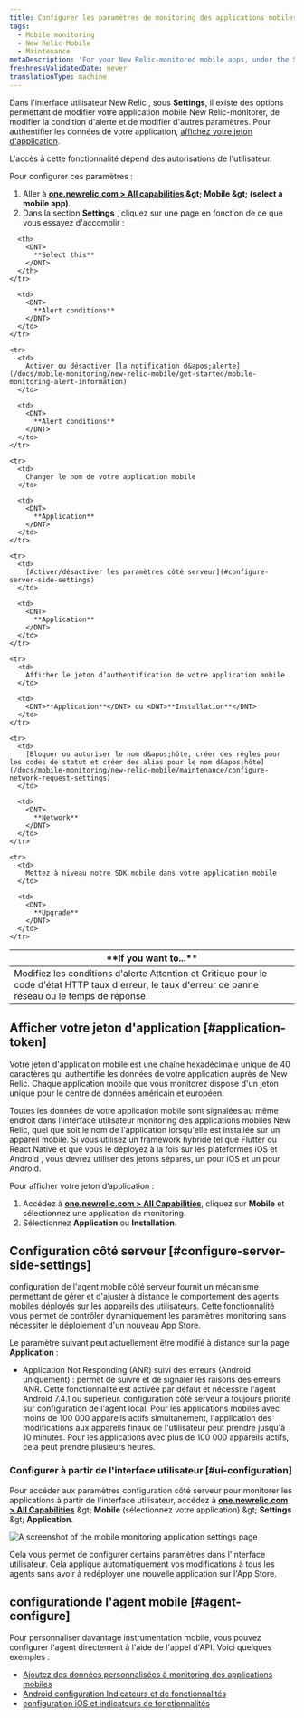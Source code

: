 ```yaml
---
title: Configurer les paramètres de monitoring des applications mobiles
tags:
  - Mobile monitoring
  - New Relic Mobile
  - Maintenance
metaDescription: 'For your New Relic-monitored mobile apps, under the Settings tab there are options for editing various settings.'
freshnessValidatedDate: never
translationType: machine
---
```


Dans l&apos;interface utilisateur New Relic <InlinePopover type="mobile" />, sous <DNT>**Settings**</DNT>, il existe des options permettant de modifier votre application mobile New Relic-monitorer, de modifier la condition d&apos;alerte et de modifier d&apos;autres paramètres. Pour authentifier les données de votre application, [affichez votre jeton d&apos;application](/docs/mobile-monitoring/new-relic-mobile/maintenance/configure-settings-for-mobile-monitoring/#application-token).

<Callout variant="important">
  L&apos;accès à cette fonctionnalité dépend des autorisations de l&apos;utilisateur.
</Callout>

Pour configurer ces paramètres :

1. Aller à <DNT>**[one.newrelic.com &gt; All capabilities](https://one.newrelic.com/all-capabilities) &amp;gt; Mobile &amp;gt; (select a mobile app)**</DNT>.
2. Dans la section **Settings** , cliquez sur une page en fonction de ce que vous essayez d&apos;accomplir :

<table>
  <thead>
    <tr>
      <th width={350}>
        <DNT>
          **If you want to...**
        </DNT>
      </th>

      <th>
        <DNT>
          **Select this**
        </DNT>
      </th>
    </tr>
  </thead>

  <tbody>
    <tr>
      <td>
        Modifiez les conditions d&apos;alerte Attention et Critique pour le code d&apos;état HTTP taux d&apos;erreur, le taux d&apos;erreur de panne réseau ou le temps de réponse.
      </td>

      <td>
        <DNT>
          **Alert conditions**
        </DNT>
      </td>
    </tr>

    <tr>
      <td>
        Activer ou désactiver [la notification d&apos;alerte](/docs/mobile-monitoring/new-relic-mobile/get-started/mobile-monitoring-alert-information)
      </td>

      <td>
        <DNT>
          **Alert conditions**
        </DNT>
      </td>
    </tr>

    <tr>
      <td>
        Changer le nom de votre application mobile
      </td>

      <td>
        <DNT>
          **Application**
        </DNT>
      </td>
    </tr>

    <tr>
      <td>
        [Activer/désactiver les paramètres côté serveur](#configure-server-side-settings)
      </td>

      <td>
        <DNT>
          **Application**
        </DNT>
      </td>
    </tr>

    <tr>
      <td>
        Afficher le jeton d’authentification de votre application mobile
      </td>

      <td>
        <DNT>**Application**</DNT> ou <DNT>**Installation**</DNT>
      </td>
    </tr>

    <tr>
      <td>
        [Bloquer ou autoriser le nom d&apos;hôte, créer des règles pour les codes de statut et créer des alias pour le nom d&apos;hôte](/docs/mobile-monitoring/new-relic-mobile/maintenance/configure-network-request-settings)
      </td>

      <td>
        <DNT>
          **Network**
        </DNT>
      </td>
    </tr>

    <tr>
      <td>
        Mettez à niveau notre SDK mobile dans votre application mobile
      </td>

      <td>
        <DNT>
          **Upgrade**
        </DNT>
      </td>
    </tr>
  </tbody>
</table>

## Afficher votre jeton d&apos;application [#application-token]

Votre jeton d&apos;application mobile est une chaîne hexadécimale unique de 40 caractères qui authentifie les données de votre application auprès de New Relic. Chaque application mobile que vous monitorez dispose d&apos;un jeton unique pour le centre de données américain et européen.

Toutes les données de votre application mobile sont signalées au même endroit dans l&apos;interface utilisateur monitoring des applications mobiles New Relic, quel que soit le nom de l&apos;application lorsqu&apos;elle est installée sur un appareil mobile. Si vous utilisez un framework hybride tel que Flutter ou React Native et que vous le déployez à la fois sur les plateformes iOS et Android , vous devrez utiliser des jetons séparés, un pour iOS et un pour Android.

Pour afficher votre jeton d’application :

1. Accédez à <DNT>**[one.newrelic.com &gt; All Capabilities](https://one.newrelic.com/all-capabilities)**</DNT>, cliquez sur <DNT>**Mobile**</DNT> et sélectionnez une application de monitoring.
2. Sélectionnez <DNT>**Application**</DNT> ou <DNT>**Installation**</DNT>.

## Configuration côté serveur [#configure-server-side-settings]

configuration de l&apos;agent mobile côté serveur fournit un mécanisme permettant de gérer et d&apos;ajuster à distance le comportement des agents mobiles déployés sur les appareils des utilisateurs. Cette fonctionnalité vous permet de contrôler dynamiquement les paramètres monitoring sans nécessiter le déploiement d&apos;un nouveau App Store.

Le paramètre suivant peut actuellement être modifié à distance sur la page **Application** :

* Application Not Responding (ANR) suivi des erreurs (Android uniquement) : permet de suivre et de signaler les raisons des erreurs ANR. Cette fonctionnalité est activée par défaut et nécessite l&apos;agent Android 7.4.1 ou supérieur. <Callout variant="important">configuration côté serveur a toujours priorité sur configuration de l&apos;agent local. Pour les applications mobiles avec moins de 100 000 appareils actifs simultanément, l&apos;application des modifications aux appareils finaux de l&apos;utilisateur peut prendre jusqu&apos;à 10 minutes. Pour les applications avec plus de 100 000 appareils actifs, cela peut prendre plusieurs heures.</Callout>

### Configurer à partir de l&apos;interface utilisateur [#ui-configuration]

Pour accéder aux paramètres configuration côté serveur pour monitorer les applications à partir de l&apos;interface utilisateur, accédez à <DNT>**[one.newrelic.com &gt; All Capabilities](https://one.newrelic.com/all-capabilities)**</DNT> &amp;gt; <DNT>**Mobile**</DNT> (sélectionnez votre application) &amp;gt; <DNT>**Settings**</DNT> &amp;gt; <DNT>**Application**</DNT>.

<img title="Mobile monitoring application settings" alt="A screenshot of the mobile monitoring application settings page" src="/images/mobile_screenshot-full_mobile-app-settings.webp" />

Cela vous permet de configurer certains paramètres dans l&apos;interface utilisateur. Cela applique automatiquement vos modifications à tous les agents sans avoir à redéployer une nouvelle application sur l&apos;App Store.

## configurationde l&apos;agent mobile [#agent-configure]

Pour personnaliser davantage instrumentation mobile, vous pouvez configurer l&apos;agent directement à l&apos;aide de l&apos;appel d&apos;API. Voici quelques exemples :

* [Ajoutez des données personnalisées à monitoring des applications mobiles](/docs/mobile-monitoring/new-relic-mobile/maintenance/add-custom-data-new-relic-mobile)
* [Android configuration Indicateurs et de fonctionnalités](/docs/mobile-monitoring/new-relic-mobile-android/install-configure/android-agent-configuration-feature-flags)
* [configuration iOS et indicateurs de fonctionnalités](/docs/mobile-monitoring/new-relic-mobile-ios/api-guides/ios-agent-configuration-feature-flags)